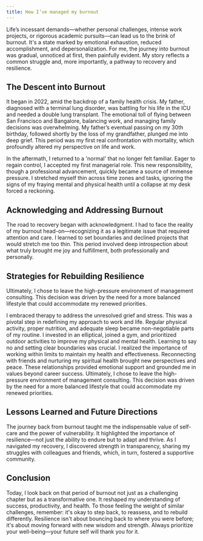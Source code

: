 ```yaml
---
title: How I’ve managed my burnout
---
```


Life’s incessant demands—whether personal challenges, intense work projects, or rigorous academic pursuits—can lead us to the brink of burnout. It's a state marked by emotional exhaustion, reduced accomplishment, and depersonalization. For me, the journey into burnout was gradual, unnoticed at first, then painfully evident. My story reflects a common struggle and, more importantly, a pathway to recovery and resilience.

<h2>The Descent into Burnout</h2>

It began in 2022, amid the backdrop of a family health crisis. My father, diagnosed with a terminal lung disorder, was battling for his life in the ICU and needed a double lung transplant. The emotional toll of flying between San Francisco and Bangalore, balancing work, and managing family decisions was overwhelming. My father’s eventual passing on my 30th birthday, followed shortly by the loss of my grandfather, plunged me into deep grief. This period was my first real confrontation with mortality, which profoundly altered my perspective on life and work.

In the aftermath, I returned to a 'normal' that no longer felt familiar. Eager to regain control, I accepted my first managerial role. This new responsibility, though a professional advancement, quickly became a source of immense pressure. I stretched myself thin across time zones and tasks, ignoring the signs of my fraying mental and physical health until a collapse at my desk forced a reckoning.

<h2>Acknowledging and Addressing Burnout</h2>

The road to recovery began with acknowledgment. I had to face the reality of my burnout head-on—recognizing it as a legitimate issue that required attention and care. I learned to set boundaries and declined projects that would stretch me too thin. This period involved deep introspection about what truly brought me joy and fulfillment, both professionally and personally.

<h2>Strategies for Rebuilding Resilience</h2>

Ultimately, I chose to leave the high-pressure environment of management consulting. This decision was driven by the need for a more balanced lifestyle that could accommodate my renewed priorities.

<Steps>
  <Step title='Mindset Reset'>
    I embraced therapy to address the unresolved grief and stress. This was a
    pivotal step in redefining my approach to work and life.
  </Step>
  <Step title='Physical Health'>
    Regular physical activity, proper nutrition, and adequate sleep became
    non-negotiable parts of my routine. I invested in an elliptical, joined a
    gym, and prioritized outdoor activities to improve my physical and mental
    health.
  </Step>
  <Step title='Professional Boundaries'>
    Learning to say no and setting clear boundaries was crucial. I realized the
    importance of working within limits to maintain my health and effectiveness.
  </Step>
  <Step title='Social Support and Spirituality'>
    Reconnecting with friends and nurturing my spiritual health brought new
    perspectives and peace. These relationships provided emotional support and
    grounded me in values beyond career success.
  </Step>
  <Step title='Career Reflection'>
    Ultimately, I chose to leave the high-pressure environment of management
    consulting. This decision was driven by the need for a more balanced
    lifestyle that could accommodate my renewed priorities.
  </Step>
</Steps>

<h2>Lessons Learned and Future Directions</h2>

The journey back from burnout taught me the indispensable value of self-care and the power of vulnerability. It highlighted the importance of resilience—not just the ability to endure but to adapt and thrive. As I navigated my recovery, I discovered strength in transparency, sharing my struggles with colleagues and friends, which, in turn, fostered a supportive community.

<h2>Conclusion</h2>

Today, I look back on that period of burnout not just as a challenging chapter but as a transformative one. It reshaped my understanding of success, productivity, and health. To those feeling the weight of similar challenges, remember: it's okay to step back, to reassess, and to rebuild differently. Resilience isn't about bouncing back to where you were before; it's about moving forward with new wisdom and strength. Always prioritize your well-being—your future self will thank you for it.
